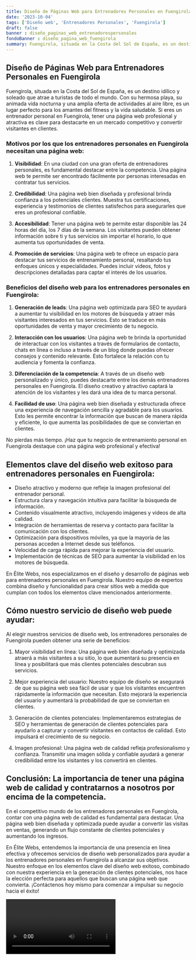 ```yaml
---
title: Diseño de Páginas Web para Entrenadores Personales en Fuengirola
date: '2023-10-04'
tags: ['Diseño web', 'Entrenadores Personales', 'Fuengirola']
draft: false
banner : diseño_paginas_web_entrenadorespersonales
fondoBanner : diseño_pagina_web_fuengirola
summary: Fuengirola, situada en la Costa del Sol de España, es un destino idílico y soleado que atrae a turistas de todo el mundo. Con su hermosa playa, su animada vida nocturna y una amplia oferta de actividades al aire libre, es un lugar perfecto para los amantes del fitness y la vida saludable. Si eres un entrenador personal en Fuengirola, tener una página web profesional y atractiva es clave para destacarte en un mercado competitivo y convertir visitantes en clientes.
---
```


## Diseño de Páginas Web para Entrenadores Personales en Fuengirola

Fuengirola, situada en la Costa del Sol de España, es un destino idílico y soleado que atrae a turistas de todo el mundo. Con su hermosa playa, su animada vida nocturna y una amplia oferta de actividades al aire libre, es un lugar perfecto para los amantes del fitness y la vida saludable. Si eres un entrenador personal en Fuengirola, tener una página web profesional y atractiva es clave para destacarte en un mercado competitivo y convertir visitantes en clientes.

### Motivos por los que los entrenadores personales en Fuengirola necesitan una página web:

1. **Visibilidad**: En una ciudad con una gran oferta de entrenadores personales, es fundamental destacar entre la competencia. Una página web te permite ser encontrado fácilmente por personas interesadas en contratar tus servicios.

2. **Credibilidad**: Una página web bien diseñada y profesional brinda confianza a los potenciales clientes. Muestra tus certificaciones, experiencia y testimonios de clientes satisfechos para asegurarles que eres un profesional confiable.

3. **Accesibilidad**: Tener una página web te permite estar disponible las 24 horas del día, los 7 días de la semana. Los visitantes pueden obtener información sobre ti y tus servicios sin importar el horario, lo que aumenta tus oportunidades de venta.

4. **Promoción de servicios**: Una página web te ofrece un espacio para destacar tus servicios de entrenamiento personal, resaltando tus enfoques únicos y especialidades. Puedes incluir videos, fotos y descripciones detalladas para captar el interés de los usuarios.

### Beneficios del diseño web para los entrenadores personales en Fuengirola:

1. **Generación de leads**: Una página web optimizada para SEO te ayudará a aumentar tu visibilidad en los motores de búsqueda y atraer más visitantes interesados en tus servicios. Esto se traduce en más oportunidades de venta y mayor crecimiento de tu negocio.

2. **Interacción con los usuarios**: Una página web te brinda la oportunidad de interactuar con los visitantes a través de formularios de contacto, chats en línea o incluso a través de un blog donde puedas ofrecer consejos y contenido relevante. Esto fortalece la relación con tu audiencia y fomenta la confianza.

3. **Diferenciación de la competencia**: A través de un diseño web personalizado y único, puedes destacarte entre los demás entrenadores personales en Fuengirola. El diseño creativo y atractivo captará la atención de los visitantes y les dará una idea de tu marca personal.

4. **Facilidad de uso**: Una página web bien diseñada y estructurada ofrece una experiencia de navegación sencilla y agradable para los usuarios. Esto les permite encontrar la información que buscan de manera rápida y eficiente, lo que aumenta las posibilidades de que se conviertan en clientes.

No pierdas más tiempo. ¡Haz que tu negocio de entrenamiento personal en Fuengirola destaque con una página web profesional y efectiva!

<GifSeo />

<Cta />

## Elementos clave del diseño web exitoso para entrenadores personales en Fuengirola:

- Diseño atractivo y moderno que refleje la imagen profesional del entrenador personal.
- Estructura clara y navegación intuitiva para facilitar la búsqueda de información.
- Contenido visualmente atractivo, incluyendo imágenes y videos de alta calidad.
- Integración de herramientas de reserva y contacto para facilitar la comunicación con los clientes.
- Optimización para dispositivos móviles, ya que la mayoría de las personas acceden a Internet desde sus teléfonos.
- Velocidad de carga rápida para mejorar la experiencia del usuario.
- Implementación de técnicas de SEO para aumentar la visibilidad en los motores de búsqueda.

En Élite Webs, nos especializamos en el diseño y desarrollo de páginas web para entrenadores personales en Fuengirola. Nuestro equipo de expertos combina diseño y funcionalidad para crear sitios web a medida que cumplan con todos los elementos clave mencionados anteriormente.

## Cómo nuestro servicio de diseño web puede ayudar:

Al elegir nuestros servicios de diseño web, los entrenadores personales de Fuengirola pueden obtener una serie de beneficios:

1. Mayor visibilidad en línea: Una página web bien diseñada y optimizada atraerá a más visitantes a su sitio, lo que aumentará su presencia en línea y posibilitará que más clientes potenciales descubran sus servicios.

2. Mejor experiencia del usuario: Nuestro equipo de diseño se asegurará de que su página web sea fácil de usar y que los visitantes encuentren rápidamente la información que necesitan. Esto mejorará la experiencia del usuario y aumentará la probabilidad de que se conviertan en clientes.

3. Generación de clientes potenciales: Implementaremos estrategias de SEO y herramientas de generación de clientes potenciales para ayudarlo a capturar y convertir visitantes en contactos de calidad. Esto impulsará el crecimiento de su negocio.

4. Imagen profesional: Una página web de calidad refleja profesionalismo y confianza. Transmitir una imagen sólida y confiable ayudará a generar credibilidad entre los visitantes y los convertirá en clientes.

## Conclusión: La importancia de tener una página web de calidad y contratarnos a nosotros por encima de la competencia.

En el competitivo mundo de los entrenadores personales en Fuengirola, contar con una página web de calidad es fundamental para destacar. Una página web bien diseñada y optimizada puede ayudar a convertir las visitas en ventas, generando un flujo constante de clientes potenciales y aumentando los ingresos.

En Élite Webs, entendemos la importancia de una presencia en línea efectiva y ofrecemos servicios de diseño web personalizados para ayudar a los entrenadores personales en Fuengirola a alcanzar sus objetivos. Nuestro enfoque en los elementos clave del diseño web exitoso, combinado con nuestra experiencia en la generación de clientes potenciales, nos hace la elección perfecta para aquellos que buscan una página web que convierta. ¡Contáctenos hoy mismo para comenzar a impulsar su negocio hacia el éxito!

<Video />

<CtaBot job='Entrenadores Personales' city='Fuengirola'/>

<Gmaps query='Fuengirola+españa+maps' />